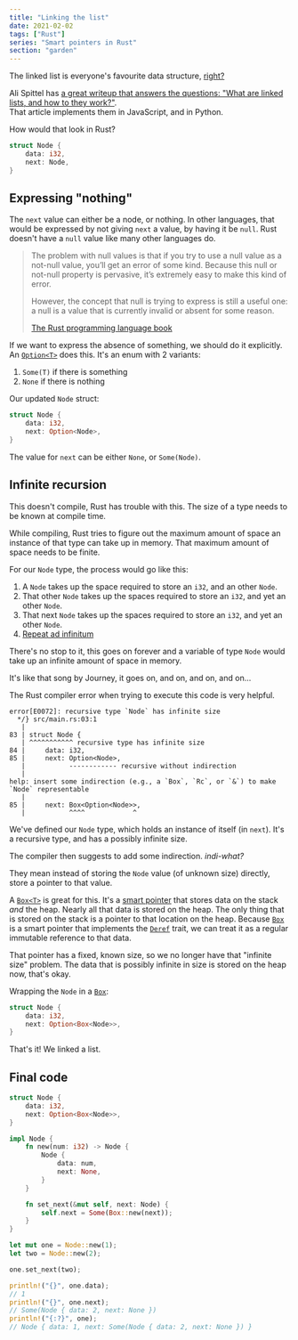 ```yaml
---
title: "Linking the list"
date: 2021-02-02
tags: ["Rust"]
series: "Smart pointers in Rust"
section: "garden"
---
```


The linked list is everyone's favourite data structure, [right?](https://www.youtube.com/watch?v=31g0YE61PLQ)

<YouTube url="https://www.youtube.com/watch?v=31g0YE61PLQ" />

Ali Spittel has [a great writeup that answers the questions: "What are linked lists, and how to they work?"](https://dev.to/aspittel/thank-u-next-an-introduction-to-linked-lists-4pph).  
That article implements them in JavaScript, and in Python.

How would that look in Rust?

```rust
struct Node {
    data: i32,
    next: Node,
}
```

## Expressing "nothing"

The `next` value can either be a node, or nothing.
In other languages, that would be expressed by not giving `next` a value, by having it be `null`.
Rust doesn't have a `null` value like many other languages do.

> The problem with null values is that if you try to use a null value as a not-null value, you’ll get an error of some kind. Because this null or not-null property is pervasive, it’s extremely easy to make this kind of error.
>
> However, the concept that null is trying to express is still a useful one: a null is a value that is currently invalid or absent for some reason.
>
> <footer>
>
> [The Rust programming language book](https://doc.rust-lang.org/book/ch06-01-defining-an-enum.html?highlight=null#the-option-enum-and-its-advantages-over-null-values)
>
> </footer>

If we want to express the absence of something, we should do it explicitly.
An [`Option<T>`](https://doc.rust-lang.org/std/option/enum.Option.html) does this.
It's an enum with 2 variants:

1. `Some(T)` if there is something
2. `None` if there is nothing

Our updated `Node` struct:

```rust hl=3
struct Node {
    data: i32,
    next: Option<Node>,
}
```

The value for `next` can be either `None`, or `Some(Node)`.

## Infinite recursion

This doesn't compile,
Rust has trouble with this.
The size of a type needs to be known at compile time.

While compiling, Rust tries to figure out the maximum amount of space an instance of that type can take up in memory.
That maximum amount of space needs to be finite.

For our `Node` type, the process would go like this:

1. A `Node` takes up the space required to store an `i32`, and an other `Node`.
2. That other `Node` takes up the spaces required to store an `i32`, and yet an other `Node`.
3. That next `Node` takes up the spaces required to store an `i32`, and yet an other `Node`.
4. [Repeat ad infinitum](https://www.youtube.com/watch?v=2VSYmGSJtCA)

There's no stop to it, this goes on forever and a variable of type `Node` would take up an infinite amount of space in memory.

It's like that song by Journey, it goes on, and on, and on, and on...

<YouTube url="https://www.youtube.com/watch?v=1k8craCGpgs&t=150s" />

The Rust compiler error when trying to execute this code is very helpful.

```
error[E0072]: recursive type `Node` has infinite size
  */} src/main.rs:03:1
   |
83 | struct Node {
   | ^^^^^^^^^^^ recursive type has infinite size
84 |     data: i32,
85 |     next: Option<Node>,
   |           ------------ recursive without indirection
   |
help: insert some indirection (e.g., a `Box`, `Rc`, or `&`) to make `Node` representable
   |
85 |     next: Box<Option<Node>>,
   |           ^^^^            ^
```

We've defined our `Node` type, which holds an instance of itself (in `next`).
It's a recursive type, and has a possibly infinite size.

The compiler then suggests to add some indirection.
_indi-what?_

They mean instead of storing the `Node` value (of unknown size) directly,
store a pointer to that value.

A [`Box<T>`](https://doc.rust-lang.org/std/boxed/struct.Box.html) is great for this.
It's a [smart pointer](/garden/rust-smart-pointers) that stores data on the stack _and_ the heap.
Nearly all that data is stored on the heap.
The only thing that is stored on the stack is a pointer to that location on the heap.
Because [`Box`](https://doc.rust-lang.org/std/boxed/struct.Box.html) is a smart pointer that implements the [`Deref`](https://doc.rust-lang.org/std/ops/trait.Deref.html) trait,
we can treat it as a regular immutable reference to that data.

That pointer has a fixed, known size, so we no longer have that "infinite size" problem.
The data that is possibly infinite in size is stored on the heap now, that's okay.

Wrapping the `Node` in a [`Box`](https://doc.rust-lang.org/std/boxed/struct.Box.html):

```rust hl=3
struct Node {
    data: i32,
    next: Option<Box<Node>>,
}
```

<Aside variant="success">

That's it!
We linked a list.

</Aside>

## Final code

```rust title=main.rs
struct Node {
    data: i32,
    next: Option<Box<Node>>,
}

impl Node {
    fn new(num: i32) -> Node {
        Node {
            data: num,
            next: None,
        }
    }

    fn set_next(&mut self, next: Node) {
        self.next = Some(Box::new(next));
    }
}

let mut one = Node::new(1);
let two = Node::new(2);

one.set_next(two);

println!("{}", one.data);
// 1
println!("{}", one.next);
// Some(Node { data: 2, next: None })
println!("{:?}", one);
// Node { data: 1, next: Some(Node { data: 2, next: None }) }
```
